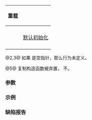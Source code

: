 {{cpp/locale/wstring_convert/title|wstring_convert}}
{{cpp/locale/wstring_convert/navbar}}
{{dcl begin}}
{{dcl|num=1|
wstring_convert() : wstring_convert( new Codecvt ) {}
}}
{{dcl|num=2|
explicit wstring_convert( Codecvt* pcvt );
}}
{{dcla|num=3|
wstring_convert( Codecvt* pcvt, state_type state );
}}
{{dcla|num=4|
explicit wstring_convert( const byte_string&amp; byte_err,
                          const wide_string&amp; wide_err = wide_string() );
}}
{{dcl|num=5|since=c++14|1=
wstring_convert( const std::wstring_convert&amp; ) = delete;
}}
{{dcl end}}

{|class="wikitable" style="text-align: center;"
!rowspan=2|{{nbsp|2}}重载{{nbsp|2}}
!colspan=5|{{rlps|/#数据成员}}
|-
!style="font-weight: normal;"|{{nbsp}}{{tti|byte_err_string}}{{nbsp}}
!style="font-weight: normal;"|{{nbsp}}{{tti|wide_err_string}}{{nbsp}}
!style="font-weight: normal;"|{{tti|cvtptr}}
!style="font-weight: normal;"|{{tti|cvtstate}}
!style="font-weight: normal;"|{{nbsp}}{{tti|cvtcount}}{{nbsp}}
|-
|{{v|1}}
|rowspan=3 colspan=2|[[cpp/language/default initialization|默认初始化]]
|{{nbsp}}{{c|new Codecvt}}{{nbsp}}
|rowspan=2|默认初始化
|rowspan=4|未初始化
|-
|{{v|2}}
|rowspan=2|{{c|pcvt}}
|-
|{{v|3}}
|{{c|state}}
|-
|{{v|4}}
|{{c|byte_err}}
|{{c|wide_err}}
|{{c|new Codecvt}}
|{{nbsp}}{{c|state_type()}}{{nbsp}}
|}

@2,3@ 如果 {{c|pcvt}} 是空指针，那么行为未定义。

@5@ 复制构造函数被弃置，{{tt|wstring_convert}} 不{{named req|CopyConstructible}}。

===参数===
{{par begin}}
{{par|pcvt|指向转换刻面的指针}}
{{par|state|转换迁移状态的初始值}}
{{par|byte_err|错误时显示的窄字符串}}
{{par|wide_err|错误时显示的宽字符串}}
{{par end}}

===示例===
{{example
|code=
#include &lt;codecvt&gt;
#include &lt;locale&gt;
#include &lt;utility&gt;

// 为 wstring/wbuffer 的转换适配绑定本地环境的刻面的工具包装器
template&lt;class Facet&gt;
struct deletable_facet : Facet
{
    using Facet::Facet; // 继承构造函数
    ~deletable_facet() {}
};

int main()
{
    // UTF-16le / UCS4 转换
    std::wstring_convert
        &lt;std::codecvt_utf16&lt;char32_t, 0x10ffff, std::little_endian&gt;&gt; u16to32;
    
    // UTF-8 / 宽字符串转换，带定制消息
    std::wstring_convert&lt;std::codecvt_utf8&lt;wchar_t&gt;&gt; u8towide("Error!", L"Error!");
    
    // GB18030 / 宽字符串转换平面
    using F = deletable_facet&lt;std::codecvt_byname&lt;wchar_t, char, std::mbstate_t&gt;&gt;;
    std::wstring_convert&lt;F&gt; gbtowide(new F("zh_CN.gb18030"));
}
|output=
}}

===缺陷报告===
{{dr list begin}}
{{dr list item|wg=lwg|dr=2175|std=C++11|before={{c|pcvt}} 可以是空指针|after=此时行为未定义}}
{{dr list item|wg=lwg|dr=2176|std=C++11|before=构造函数是隐式的|after=改成显式的}}
{{dr list item|paper=P0935R0|std=C++11|before=默认构造函数是显式的|after=改成隐式的}}
{{dr list end}}

{{langlinks|de|en|es|fr|it|ja|pt|ru}}